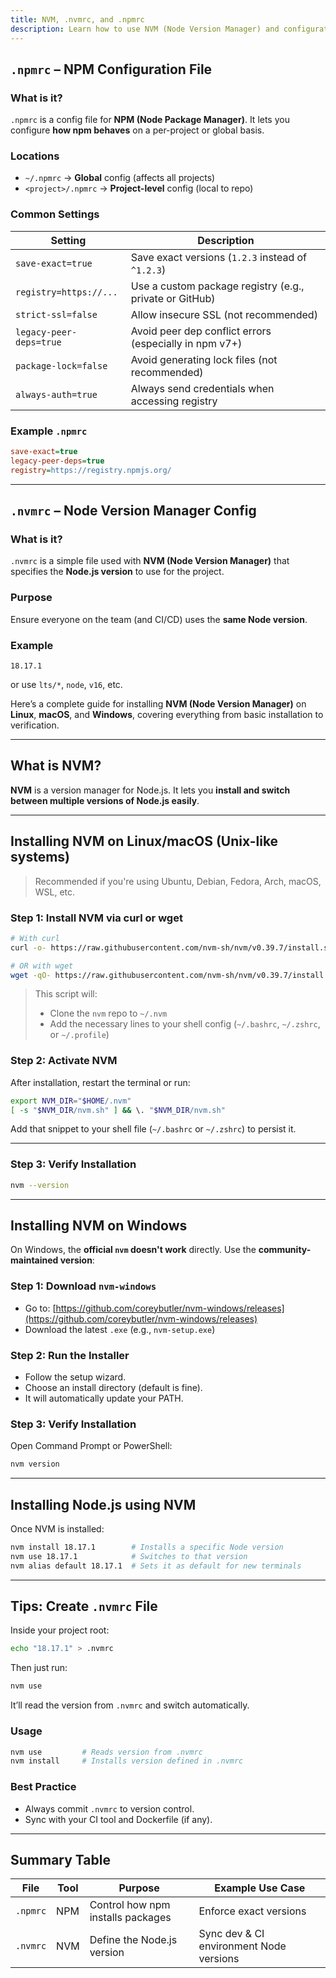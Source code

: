 ```yaml
---
title: NVM, .nvmrc, and .npmrc
description: Learn how to use NVM (Node Version Manager) and configuration files like `.nvmrc` and `.npmrc` to manage Node.js versions and NPM settings effectively.
---
```


## `.npmrc` – NPM Configuration File

### What is it?

`.npmrc` is a config file for **NPM (Node Package Manager)**. It lets you configure **how npm behaves** on a per-project or global basis.

### Locations

- `~/.npmrc` → **Global** config (affects all projects)
- `<project>/.npmrc` → **Project-level** config (local to repo)

### Common Settings

| Setting                 | Description                                             |
| ----------------------- | ------------------------------------------------------- |
| `save-exact=true`       | Save exact versions (`1.2.3` instead of `^1.2.3`)       |
| `registry=https://...`  | Use a custom package registry (e.g., private or GitHub) |
| `strict-ssl=false`      | Allow insecure SSL (not recommended)                    |
| `legacy-peer-deps=true` | Avoid peer dep conflict errors (especially in npm v7+)  |
| `package-lock=false`    | Avoid generating lock files (not recommended)           |
| `always-auth=true`      | Always send credentials when accessing registry         |

### Example `.npmrc`

```ini
save-exact=true
legacy-peer-deps=true
registry=https://registry.npmjs.org/
```

---

## `.nvmrc` – Node Version Manager Config

### What is it?

`.nvmrc` is a simple file used with **NVM (Node Version Manager)** that specifies the **Node.js version** to use for the project.

### Purpose

Ensure everyone on the team (and CI/CD) uses the **same Node version**.

### Example

```
18.17.1
```

or use `lts/*`, `node`, `v16`, etc.

Here’s a complete guide for installing **NVM (Node Version Manager)** on **Linux**, **macOS**, and **Windows**, covering everything from basic installation to verification.

---

## What is NVM?

**NVM** is a version manager for Node.js. It lets you **install and switch between multiple versions of Node.js easily**.

---

## Installing NVM on Linux/macOS (Unix-like systems)

> Recommended if you're using Ubuntu, Debian, Fedora, Arch, macOS, WSL, etc.

### Step 1: Install NVM via curl or wget

```bash
# With curl
curl -o- https://raw.githubusercontent.com/nvm-sh/nvm/v0.39.7/install.sh | bash

# OR with wget
wget -qO- https://raw.githubusercontent.com/nvm-sh/nvm/v0.39.7/install.sh | bash
```

> This script will:
>
> - Clone the `nvm` repo to `~/.nvm`
> - Add the necessary lines to your shell config (`~/.bashrc`, `~/.zshrc`, or `~/.profile`)

### Step 2: Activate NVM

After installation, restart the terminal or run:

```bash
export NVM_DIR="$HOME/.nvm"
[ -s "$NVM_DIR/nvm.sh" ] && \. "$NVM_DIR/nvm.sh"
```

Add that snippet to your shell file (`~/.bashrc` or `~/.zshrc`) to persist it.

---

### Step 3: Verify Installation

```bash
nvm --version
```

---

## Installing NVM on Windows

On Windows, the **official `nvm` doesn't work** directly. Use the **community-maintained version**:

### Step 1: Download `nvm-windows`

- Go to: [https://github.com/coreybutler/nvm-windows/releases](https://github.com/coreybutler/nvm-windows/releases)
- Download the latest `.exe` (e.g., `nvm-setup.exe`)

### Step 2: Run the Installer

- Follow the setup wizard.
- Choose an install directory (default is fine).
- It will automatically update your PATH.

### Step 3: Verify Installation

Open Command Prompt or PowerShell:

```bash
nvm version
```

---

## Installing Node.js using NVM

Once NVM is installed:

```bash
nvm install 18.17.1        # Installs a specific Node version
nvm use 18.17.1            # Switches to that version
nvm alias default 18.17.1  # Sets it as default for new terminals
```

---

## Tips: Create `.nvmrc` File

Inside your project root:

```bash
echo "18.17.1" > .nvmrc
```

Then just run:

```bash
nvm use
```

It’ll read the version from `.nvmrc` and switch automatically.

### Usage

```bash
nvm use         # Reads version from .nvmrc
nvm install     # Installs version defined in .nvmrc
```

### Best Practice

- Always commit `.nvmrc` to version control.
- Sync with your CI tool and Dockerfile (if any).

---

## Summary Table

| File     | Tool | Purpose                           | Example Use Case                        |
| -------- | ---- | --------------------------------- | --------------------------------------- |
| `.npmrc` | NPM  | Control how npm installs packages | Enforce exact versions                  |
| `.nvmrc` | NVM  | Define the Node.js version        | Sync dev & CI environment Node versions |
